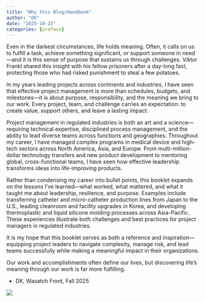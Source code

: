 ```yaml
---
title: "Why this Blog/Handbook"
author: "DK"
date: "2025-10-25"
categories: [preface]
---
```


Even in the darkest circumstances, life holds meaning. Often, it calls on us to fulfill a task, achieve something significant, or support someone in need—and it is this sense of purpose that sustains us through challenges. Viktor Frankl shared this insight with his fellow prisoners after a day-long fast, protecting those who had risked punishment to steal a few potatoes.

In my years leading projects across continents and industries, I have seen that effective project management is more than schedules, budgets, and milestones—it is about purpose, responsibility, and the meaning we bring to our work. Every project, team, and challenge carries an expectation: to create value, support others, and leave a lasting impact.

Project management in regulated industries is both an art and a science—requiring technical expertise, disciplined process management, and the ability to lead diverse teams across functions and geographies. Throughout my career, I have managed complex programs in medical device and high-tech sectors across North America, Asia, and Europe. From multi-million-dollar technology transfers and new product development to mentoring global, cross-functional teams, I have seen how effective leadership transforms ideas into life-improving products.

Rather than condensing my career into bullet points, this booklet expands on the lessons I’ve learned—what worked, what mattered, and what it taught me about leadership, resilience, and purpose. Examples include transferring catheter and micro-catheter production lines from Japan to the U.S., leading cleanroom and facility upgrades in Korea, and developing thermoplastic and liquid silicone molding processes across Asia-Pacific. These experiences illustrate both challenges and best practices for project managers in regulated industries.

It is my hope that this booklet serves as both a reference and inspiration—equipping project leaders to navigate complexity, manage risk, and lead teams successfully while making a meaningful impact in their organizations.

Our work and accomplishments often define our lives, but discovering life’s meaning through our work is far more fulfilling.

-   DK, Wasatch Front, Fall 2025

![](images/IMG_1343.JPG)

